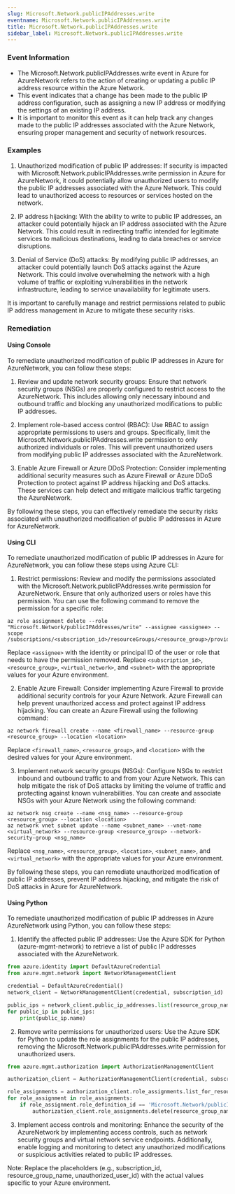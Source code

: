 ```yaml
--- 
slug: Microsoft.Network.publicIPAddresses.write
eventname: Microsoft.Network.publicIPAddresses.write
title: Microsoft.Network.publicIPAddresses.write
sidebar_label: Microsoft.Network.publicIPAddresses.write
---
```

                       
### Event Information

- The Microsoft.Network.publicIPAddresses.write event in Azure for AzureNetwork refers to the action of creating or updating a public IP address resource within the Azure Network.
- This event indicates that a change has been made to the public IP address configuration, such as assigning a new IP address or modifying the settings of an existing IP address.
- It is important to monitor this event as it can help track any changes made to the public IP addresses associated with the Azure Network, ensuring proper management and security of network resources.


### Examples

1. Unauthorized modification of public IP addresses: If security is impacted with Microsoft.Network.publicIPAddresses.write permission in Azure for AzureNetwork, it could potentially allow unauthorized users to modify the public IP addresses associated with the Azure Network. This could lead to unauthorized access to resources or services hosted on the network.

2. IP address hijacking: With the ability to write to public IP addresses, an attacker could potentially hijack an IP address associated with the Azure Network. This could result in redirecting traffic intended for legitimate services to malicious destinations, leading to data breaches or service disruptions.

3. Denial of Service (DoS) attacks: By modifying public IP addresses, an attacker could potentially launch DoS attacks against the Azure Network. This could involve overwhelming the network with a high volume of traffic or exploiting vulnerabilities in the network infrastructure, leading to service unavailability for legitimate users.

It is important to carefully manage and restrict permissions related to public IP address management in Azure to mitigate these security risks.

### Remediation

#### Using Console

To remediate unauthorized modification of public IP addresses in Azure for AzureNetwork, you can follow these steps:

1. Review and update network security groups: Ensure that network security groups (NSGs) are properly configured to restrict access to the AzureNetwork. This includes allowing only necessary inbound and outbound traffic and blocking any unauthorized modifications to public IP addresses.

2. Implement role-based access control (RBAC): Use RBAC to assign appropriate permissions to users and groups. Specifically, limit the Microsoft.Network.publicIPAddresses.write permission to only authorized individuals or roles. This will prevent unauthorized users from modifying public IP addresses associated with the AzureNetwork.

3. Enable Azure Firewall or Azure DDoS Protection: Consider implementing additional security measures such as Azure Firewall or Azure DDoS Protection to protect against IP address hijacking and DoS attacks. These services can help detect and mitigate malicious traffic targeting the AzureNetwork.

By following these steps, you can effectively remediate the security risks associated with unauthorized modification of public IP addresses in Azure for AzureNetwork.

#### Using CLI

To remediate unauthorized modification of public IP addresses in Azure for AzureNetwork, you can follow these steps using Azure CLI:

1. Restrict permissions: Review and modify the permissions associated with the Microsoft.Network.publicIPAddresses.write permission for AzureNetwork. Ensure that only authorized users or roles have this permission. You can use the following command to remove the permission for a specific role:

```
az role assignment delete --role "Microsoft.Network/publicIPAddresses/write" --assignee <assignee> --scope /subscriptions/<subscription_id>/resourceGroups/<resource_group>/providers/Microsoft.Network/virtualNetworks/<virtual_network>/subnets/<subnet>
```

Replace `<assignee>` with the identity or principal ID of the user or role that needs to have the permission removed. Replace `<subscription_id>`, `<resource_group>`, `<virtual_network>`, and `<subnet>` with the appropriate values for your Azure environment.

2. Enable Azure Firewall: Consider implementing Azure Firewall to provide additional security controls for your Azure Network. Azure Firewall can help prevent unauthorized access and protect against IP address hijacking. You can create an Azure Firewall using the following command:

```
az network firewall create --name <firewall_name> --resource-group <resource_group> --location <location>
```

Replace `<firewall_name>`, `<resource_group>`, and `<location>` with the desired values for your Azure environment.

3. Implement network security groups (NSGs): Configure NSGs to restrict inbound and outbound traffic to and from your Azure Network. This can help mitigate the risk of DoS attacks by limiting the volume of traffic and protecting against known vulnerabilities. You can create and associate NSGs with your Azure Network using the following command:

```
az network nsg create --name <nsg_name> --resource-group <resource_group> --location <location>
az network vnet subnet update --name <subnet_name> --vnet-name <virtual_network> --resource-group <resource_group> --network-security-group <nsg_name>
```

Replace `<nsg_name>`, `<resource_group>`, `<location>`, `<subnet_name>`, and `<virtual_network>` with the appropriate values for your Azure environment.

By following these steps, you can remediate unauthorized modification of public IP addresses, prevent IP address hijacking, and mitigate the risk of DoS attacks in Azure for AzureNetwork.

#### Using Python

To remediate unauthorized modification of public IP addresses in Azure AzureNetwork using Python, you can follow these steps:

1. Identify the affected public IP addresses: Use the Azure SDK for Python (azure-mgmt-network) to retrieve a list of public IP addresses associated with the AzureNetwork.

```python
from azure.identity import DefaultAzureCredential
from azure.mgmt.network import NetworkManagementClient

credential = DefaultAzureCredential()
network_client = NetworkManagementClient(credential, subscription_id)

public_ips = network_client.public_ip_addresses.list(resource_group_name, filter="resourceType eq 'Microsoft.Network/publicIPAddresses'")
for public_ip in public_ips:
    print(public_ip.name)
```

2. Remove write permissions for unauthorized users: Use the Azure SDK for Python to update the role assignments for the public IP addresses, removing the Microsoft.Network.publicIPAddresses.write permission for unauthorized users.

```python
from azure.mgmt.authorization import AuthorizationManagementClient

authorization_client = AuthorizationManagementClient(credential, subscription_id)

role_assignments = authorization_client.role_assignments.list_for_resource(resource_group_name, resource_provider_namespace='Microsoft.Network', resource_type='publicIPAddresses')
for role_assignment in role_assignments:
    if role_assignment.role_definition_id == 'Microsoft.Network/publicIPAddresses/write' and role_assignment.principal_id == unauthorized_user_id:
        authorization_client.role_assignments.delete(resource_group_name, role_assignment.name)
```

3. Implement access controls and monitoring: Enhance the security of the AzureNetwork by implementing access controls, such as network security groups and virtual network service endpoints. Additionally, enable logging and monitoring to detect any unauthorized modifications or suspicious activities related to public IP addresses.

Note: Replace the placeholders (e.g., subscription_id, resource_group_name, unauthorized_user_id) with the actual values specific to your Azure environment.


 